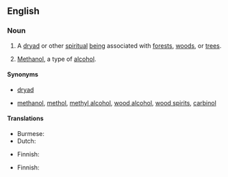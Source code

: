 ==English==
{{wikipedia}}

===Noun===
{{en-noun|~}}

# {{lb|en|countable}} A [[dryad]] or other [[spiritual]] [[being]] associated with [[forest]]s, [[woods]], or [[tree]]s.
# {{lb|en|uncountable|often '''the wood spirit'''}} [[methanol|Methanol]], a type of [[alcohol]].

====Synonyms====
* {{sense|spiritual being}} [[dryad]]
* {{sense|alcohol}} [[methanol]], [[methol]], [[methyl alcohol]], [[wood alcohol]], [[wood spirits]], [[carbinol]]

====Translations====
{{trans-top|spiritual being}}
* Burmese: {{t+|my|ရုက္ခစိုး}}
* Dutch: {{t+|nl|bosgeest|m}}
{{trans-mid}}
* Finnish: {{t|fi|metsänhenki}}
{{trans-bottom}}

{{trans-top|alcohol}}
* Finnish: {{t+|fi|metanoli}}
{{trans-mid}}
{{trans-bottom}}